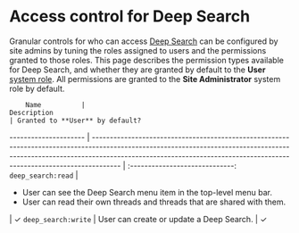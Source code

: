 # Access control for Deep Search

Granular controls for who can access [Deep Search](/deepsearch/) can be configured by site admins by tuning the roles assigned to users and the permissions granted to those roles. This page describes the permission types available for Deep Search, and whether they are granted by default to the **User** [system role](/admin/access_control#system-roles). All permissions are granted to the **Site Administrator** system role by default.

        Name          |                                                                                                                    Description                                                                                                                     | Granted to **User** by default?
--------------------- | -------------------------------------------------------------------------------------------------------------------------------------------------------------------------------------------------------------------------------------------------- | :-----------------------------:
`deep_search:read`  | <ul><li>User can see the Deep Search menu item in the top-level menu bar.</li><li>User can read their own threads and threads that are shared with them.</li></ul>                                                                                                                                                                                                                                |                ✓
`deep_search:write` | User can create or update a Deep Search. |                ✓
